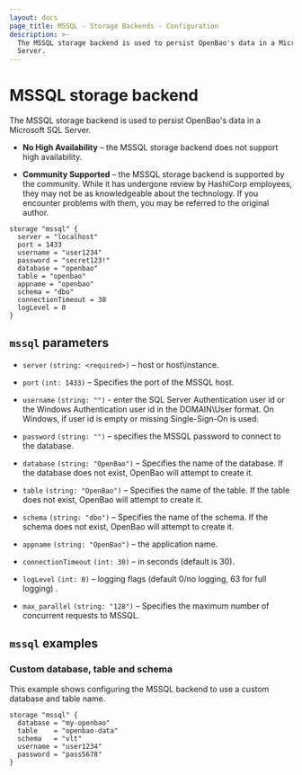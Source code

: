 ```yaml
---
layout: docs
page_title: MSSQL - Storage Backends - Configuration
description: >-
  The MSSQL storage backend is used to persist OpenBao's data in a Microsoft SQL
  Server.
---
```


# MSSQL storage backend

The MSSQL storage backend is used to persist OpenBao's data in a Microsoft SQL Server.

- **No High Availability** – the MSSQL storage backend does not support high
  availability.

- **Community Supported** – the MSSQL storage backend is supported by the
  community. While it has undergone review by HashiCorp employees, they may not
  be as knowledgeable about the technology. If you encounter problems with them,
  you may be referred to the original author.

```hcl
storage "mssql" {
  server = "localhost"
  port = 1433
  username = "user1234"
  password = "secret123!"
  database = "openbao"
  table = "openbao"
  appname = "openbao"
  schema = "dbo"
  connectionTimeout = 30
  logLevel = 0
}
```

## `mssql` parameters

- `server` `(string: <required>)` – host or host\instance.

- `port` `(int: 1433)` – Specifies the port of the MSSQL host.

- `username` `(string: "")` - enter the SQL Server Authentication user id or
  the Windows Authentication user id in the DOMAIN\User format.
  On Windows, if user id is empty or missing Single-Sign-On is used.

- `password` `(string: "")` – specifies the MSSQL password to connect to
  the database.

- `database` `(string: "OpenBao")` – Specifies the name of the database. If the
  database does not exist, OpenBao will attempt to create it.

- `table` `(string: "OpenBao")` – Specifies the name of the table. If the table
  does not exist, OpenBao will attempt to create it.

- `schema` `(string: "dbo")` – Specifies the name of the schema. If the schema
  does not exist, OpenBao will attempt to create it.

- `appname` `(string: "OpenBao")` – the application name.

- `connectionTimeout` `(int: 30)` – in seconds (default is 30).

- `logLevel` `(int: 0)` – logging flags (default 0/no logging, 63 for full logging) .

- `max_parallel` `(string: "128")` – Specifies the maximum number of concurrent
  requests to MSSQL.

## `mssql` examples

### Custom database, table and schema

This example shows configuring the MSSQL backend to use a custom database and
table name.

```hcl
storage "mssql" {
  database = "my-openbao"
  table    = "openbao-data"
  schema   = "vlt"
  username = "user1234"
  password = "pass5678"
}
```
